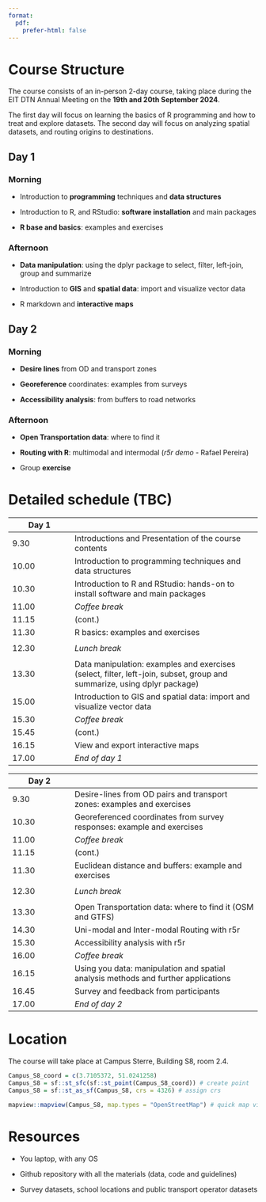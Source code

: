 ```yaml
---
format:
  pdf:
    prefer-html: false
---
```


# Course Structure

The course consists of an in-person 2-day course, taking place during the EIT DTN Annual Meeting on the **19th and 20th September 2024**.

The first day will focus on learning the basics of R programming and how to treat and explore datasets. The second day will focus on analyzing spatial datasets, and routing origins to destinations.

## Day 1

### Morning {.unnumbered}

-   Introduction to **programming** techniques and **data structures**

-   Introduction to R, and RStudio: **software installation** and main packages

-   **R base and basics**: examples and exercises

### Afternoon {.unnumbered}

-   **Data manipulation**: using the dplyr package to select, filter, left-join, group and summarize

-   Introduction to **GIS** and **spatial data**: import and visualize vector data

-   R markdown and **interactive maps**

## Day 2

### Morning {.unnumbered}

-   **Desire lines** from OD and transport zones

-   **Georeference** coordinates: examples from surveys

-   **Accessibility analysis**: from buffers to road networks

### Afternoon {.unnumbered}

-   **Open Transportation data**: where to find it

-   **Routing with R**: multimodal and intermodal (*r5r demo* - Rafael Pereira)

-   Group **exercise**

# Detailed schedule (TBC)

| Day 1 |                                                                                                                         |
|------------------|------------------------------------------------------|
| 9.30  | Introductions and Presentation of the course contents                                                                   |
| 10.00 | Introduction to programming techniques and data structures                                                              |
| 10.30 | Introduction to R and RStudio: hands-on to install software and main packages                                           |
| 11.00 | *Coffee break*                                                                                                          |
| 11.15 | (cont.)                                                                                                                 |
| 11.30 | R basics: examples and exercises                                                                                        |
|       |                                                                                                                         |
| 12.30 | *Lunch break*                                                                                                           |
|       |                                                                                                                         |
| 13.30 | Data manipulation: examples and exercises (select, filter, left-join, subset, group and summarize, using dplyr package) |
| 15.00 | Introduction to GIS and spatial data: import and visualize vector data                                                  |
| 15.30 | *Coffee break*                                                                                                          |
| 15.45 | (cont.)                                                                                                                 |
| 16.15 | View and export interactive maps                                                                                        |
| 17.00 | *End of day 1*                                                                                                          |

| Day 2 |                                                                                    |
|------------------|------------------------------------------------------|
| 9.30  | Desire-lines from OD pairs and transport zones: examples and exercises             |
| 10.30 | Georeferenced coordinates from survey responses: example and exercises             |
| 11.00 | *Coffee break*                                                                     |
| 11.15 | (cont.)                                                                            |
| 11.30 | Euclidean distance and buffers: example and exercises                              |
|       |                                                                                    |
| 12.30 | *Lunch break*                                                                      |
|       |                                                                                    |
| 13.30 | Open Transportation data: where to find it (OSM and GTFS)                          |
| 14.30 | Uni-modal and Inter-modal Routing with r5r                                         |
| 15.30 | Accessibility analysis with r5r                                                    |
| 16.00 | *Coffee break*                                                                     |
| 16.15 | Using you data: manipulation and spatial analysis methods and further applications |
| 16.45 | Survey and feedback from participants                                              |
| 17.00 | *End of day 2*                                                                     |

# Location

The course will take place at Campus Sterre, Building S8, room 2.4.

```r
Campus_S8_coord = c(3.7105372, 51.0241258)
Campus_S8 = sf::st_sfc(sf::st_point(Campus_S8_coord)) # create point
Campus_S8 = sf::st_as_sf(Campus_S8, crs = 4326) # assign crs

mapview::mapview(Campus_S8, map.types = "OpenStreetMap") # quick map view
```

# Resources

-   You laptop, with any OS

-   Github repository with all the materials (data, code and guidelines)

-   Survey datasets, school locations and public transport operator datasets
